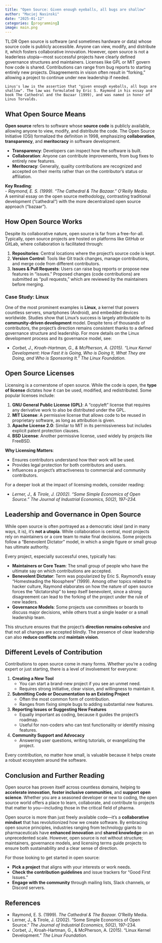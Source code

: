 ```yaml
---
title: "Open Source: Given enough eyeballs, all bugs are shallow"
author: "Maciej Nasinski"
date: "2025-01-12"
categories: [programming]
image: main.png
---
```


TL:DR Open source is software (and sometimes hardware or data) whose source code is publicly accessible. Anyone can view, modify, and distribute it, which fosters collaborative innovation. However, open source is not a leaderless utopia—most successful projects have clearly defined governance structures and maintainers. Licenses like GPL or MIT govern how code is shared. Contributions can range from bug reports to starting entirely new projects. Disagreements in vision often result in “forking,” allowing a project to continue under new leadership if needed.


```
Linus's law is the assertion that "given enough eyeballs, all bugs are shallow". The law was formulated by Eric S. Raymond in his essay and book The Cathedral and the Bazaar (1999), and was named in honor of Linus Torvalds.
```

## What Open Source Means

**Open source** refers to software whose **source code** is publicly available, allowing anyone to view, modify, and distribute the code. The Open Source Initiative (OSI) formalized the definition in 1998, emphasizing **collaboration**, **transparency**, and **meritocracy** in software development.

- **Transparency**: Developers can inspect how the software is built.  
- **Collaboration**: Anyone can contribute improvements, from bug fixes to entirely new features.  
- **Meritocracy**: Generally, quality contributions are recognized and accepted on their merits rather than on the contributor’s status or affiliation.

**Key Reading**:  
- *Raymond, E. S. (1999). “The Cathedral & The Bazaar.” O’Reilly Media.*  
  A seminal essay on the open source methodology, contrasting traditional development (“cathedral”) with the more decentralized open source approach (“bazaar”).

## How Open Source Works

Despite its collaborative nature, open source is far from a free-for-all. Typically, open source projects are hosted on platforms like GitHub or GitLab, where collaboration is facilitated through:

1. **Repositories**: Central locations where the project’s source code is kept.  
2. **Version Control**: Tools like Git track changes, manage contributions, and merge code from different contributors.  
3. **Issues & Pull Requests**: Users can raise bug reports or propose new features in “issues.” Proposed changes (code contributions) are submitted as “pull requests,” which are reviewed by the maintainers before merging.

### Case Study: Linux

One of the most prominent examples is **Linux**, a kernel that powers countless servers, smartphones (Android), and embedded devices worldwide. Studies show that Linux’s success is largely attributable to its **community-driven development** model. Despite tens of thousands of contributors, the project’s direction remains consistent thanks to a defined governance structure and leadership. For more details on the Linux development process and its governance model, see:

- *Corbet, J., Kroah-Hartman, G., & McPherson, A. (2015). “Linux Kernel Development: How Fast it is Going, Who is Doing It, What They are Doing, and Who is Sponsoring It.” The Linux Foundation.*  

## Open Source Licenses

Licensing is a cornerstone of open source. While the code is open, the **type of license** dictates how it can be used, modified, and redistributed. Some popular licenses include:

1. **GNU General Public License (GPL)**: A “copyleft” license that requires any derivative work to also be distributed under the GPL.  
2. **MIT License**: A permissive license that allows code to be reused in proprietary software, as long as attribution is given.  
3. **Apache License 2.0**: Similar to MIT in its permissiveness but includes explicit patent protection clauses.  
4. **BSD License**: Another permissive license, used widely by projects like FreeBSD.

**Why Licensing Matters**:  

- Ensures contributors understand how their work will be used.  
- Provides legal protection for both contributors and users.  
- Influences a project’s attractiveness to commercial and community contributors.

For a deeper look at the impact of licensing models, consider reading:

- *Lerner, J., & Tirole, J. (2002). “Some Simple Economics of Open Source.” The Journal of Industrial Economics, 50(2), 197–234.*  

## Leadership and Governance in Open Source

While open source is often portrayed as a democratic ideal (and in many ways, it is), it’s **not a utopia**. While collaboration is central, most projects rely on maintainers or a core team to make final decisions. Some projects follow a “Benevolent Dictator" model, in which a single figure or small group has ultimate authority.

Every project, especially successful ones, typically has:

- **Maintainers or Core Team**: The small group of people who have the ultimate say on which contributions are accepted.  
- **Benevolent Dictator**: Term was popularized by Eric S. Raymond’s essay “Homesteading the Noosphere” (1999). Among other topics related to hacker culture, Raymond elaborates on how the nature of open source forces the “dictatorship” to keep itself benevolent, since a strong disagreement can lead to the forking of the project under the rule of new leaders.
- **Governance Models**: Some projects use committees or boards to discuss major decisions, while others trust a single leader or a small leadership team.

This structure ensures that the project’s **direction remains cohesive** and that not all changes are accepted blindly. The presence of clear leadership can also **reduce conflicts** and **maintain vision**.

## Different Levels of Contribution

Contributions to open source come in many forms. Whether you’re a coding expert or just starting, there is a level of involvement for everyone:

1. **Creating a New Tool**  
   - You can start a brand-new project if you see an unmet need.  
   - Requires strong initiative, clear vision, and willingness to maintain it.

2. **Submitting Code or Documentation to an Existing Project**  
   - Often the most common form of contribution.  
   - Ranges from fixing simple bugs to adding substantial new features.

3. **Reporting Issues or Suggesting New Features**  
   - Equally important as coding, because it guides the project’s roadmap.  
   - Useful for non-coders who can test functionality or identify missing features.

4. **Community Support and Advocacy**  
   - Answering user questions, writing tutorials, or evangelizing the project.

Every contribution, no matter how small, is valuable because it helps create a robust ecosystem around the software.

## Conclusion and Further Reading

Open source has proven itself across countless domains, helping to **accelerate innovation**, **foster inclusive communities**, and **support open science**. Whether you are a seasoned developer or new to coding, the open source world offers a place to learn, collaborate, and contribute to projects that matter to you—including those in the critical field of pharma.

Open source is more than just freely available code—it's a **collaborative mindset** that has revolutionized how we create software. By embracing open source principles, industries ranging from technology giants to pharmaceuticals have **enhanced innovation** and **shared knowledge** on an unprecedented scale. However, open source is not without structure; maintainers, governance models, and licensing terms guide projects to ensure both sustainability and a clear sense of direction.

For those looking to get started in open source:

- **Pick a project** that aligns with your interests or work needs.  
- **Check the contribution guidelines** and issue trackers for “Good First Issues.”  
- **Engage with the community** through mailing lists, Slack channels, or Discord servers. 

## References

- Raymond, E. S. (1999). *The Cathedral & The Bazaar.* O’Reilly Media.  
- Lerner, J., & Tirole, J. (2002). “Some Simple Economics of Open Source.” *The Journal of Industrial Economics, 50*(2), 197–234.  
- Corbet, J., Kroah-Hartman, G., & McPherson, A. (2015). “Linux Kernel Development.” *The Linux Foundation.*